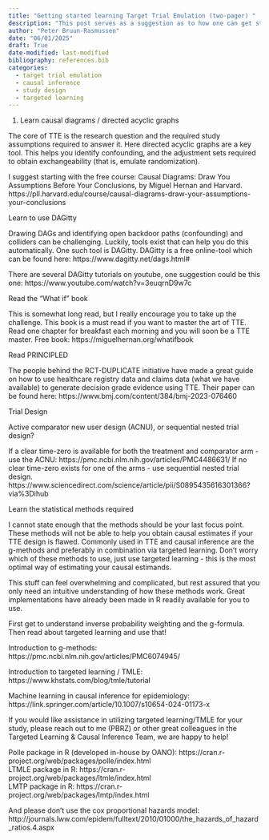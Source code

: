 ```yaml
---
title: "Getting started learning Target Trial Emulation (two-pager) "
description: "This post serves as a suggestion as to how one can get started learning about target trial emulation (TTE). "
author: "Peter Bruun-Rasmussen"
date: "06/01/2025"
draft: True
date-modified: last-modified
bibliography: references.bib
categories: 
  - target trial emulation
  - causal inference
  - study design
  - targeted learning
---
```



1. Learn causal diagrams / directed acyclic graphs 

The core of TTE is the research question and the required study assumptions required to answer it. Here directed acyclic graphs are a key tool. This helps you identify confounding, and the adjustment sets required to obtain exchangeability (that is, emulate randomization). 

I suggest starting with the free course: Causal Diagrams: Draw You Assumptions Before Your Conclusions, by Miguel Hernan and Harvard. https://pll.harvard.edu/course/causal-diagrams-draw-your-assumptions-your-conclusions  

Learn to use DAGitty 

Drawing DAGs and identifying open backdoor paths (confounding) and colliders can be challenging. Luckily, tools exist that can help you do this automatically. One such tool is DAGitty. DAGitty is a free online-tool which can be found here: https://www.dagitty.net/dags.html#  

There are several DAGitty tutorials on youtube, one suggestion could be this one: https://www.youtube.com/watch?v=3euqrnD9w7c  

Read the “What if” book 

This is somewhat long read, but I really encourage you to take up the challenge. 
This book is a must read if you want to master the art of TTE. Read one chapter for breakfast each morning and you will soon be a TTE master. 
Free book: https://miguelhernan.org/whatifbook  

Read PRINCIPLED 

The people behind the RCT-DUPLICATE initiative have made a great guide on how to use healthcare registry data and claims data (what we have available) to generate decision grade evidence using TTE. Their paper can be found here: https://www.bmj.com/content/384/bmj-2023-076460  

 

Trial Design 

Active comparator new user design (ACNU), or sequential nested trial design? 

If a clear time-zero is available for both the treatment and comparator arm - use the ACNU: https://pmc.ncbi.nlm.nih.gov/articles/PMC4486631/ 
If no clear time-zero exists for one of the arms - use sequential nested trial design. 
https://www.sciencedirect.com/science/article/pii/S0895435616301366?via%3Dihub 

Learn the statistical methods required 

I cannot state enough that the methods should be your last focus point. These methods will not be able to help you obtain causal estimates if your TTE design is flawed. 
Commonly used in TTE and causal inference are the g-methods and preferably in combination via targeted learning. Don’t worry which of these methods to use, just use targeted learning - this is the most optimal way of estimating your causal estimands. 

This stuff can feel overwhelming and complicated, but rest assured that you only need an intuitive understanding of how these methods work. Great implementations have already been made in R readily available for you to use. 

First get to understand inverse probability weighting and the g-formula. Then read about targeted learning and use that! 

Introduction to g-methods: https://pmc.ncbi.nlm.nih.gov/articles/PMC6074945/ 

Introduction to targeted learning / TMLE: https://www.khstats.com/blog/tmle/tutorial  

Machine learning in causal inference for epidemiology: https://link.springer.com/article/10.1007/s10654-024-01173-x  

If you would like assistance in utilizing targeted learning/TMLE for your study, please reach out to me (PBRZ) or other great colleagues in the Targeted Learning & Causal Inference Team, we are happy to help! 

Polle package in R (developed in-house by OANO): https://cran.r-project.org/web/packages/polle/index.html  
LTMLE package in R: https://cran.r-project.org/web/packages/ltmle/index.html  
LMTP package in R: https://cran.r-project.org/web/packages/lmtp/index.html  

And please don’t use the cox proportional hazards model: http://journals.lww.com/epidem/fulltext/2010/01000/the_hazards_of_hazard_ratios.4.aspx  

